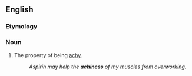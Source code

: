 ==English==

===Etymology===
{{suffix|en|achy|ness}}

===Noun===
{{en-noun|-}}

# The property of being [[achy]].
#: ''Aspirin may help the '''achiness''' of my muscles from overworking.''